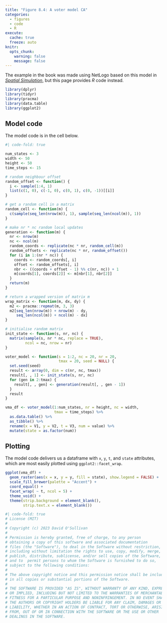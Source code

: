 ```yaml
---
title: "Figure 8.4: A voter model CA"
categories: 
  - figures
  - code
  - R
execute: 
  cache: true
  freeze: auto
knitr:
  opts_chunk: 
    warning: false
    message: false
---
```


The example in the book was made using NetLogo based on this model in [_Spatial Simulation_](https://dosull.github.io/pattern-and-process/chapter-3/3.8.html), but this page provides _R_ code instead.

```r
library(dplyr)
library(tidyr)
library(pracma)
library(data.table)
library(ggplot2)
```

## Model code
The model code is in the cell below.

```r
#| code-fold: true

num_states <- 3
width <- 50
height <- 50
time_steps <- 15

# random neighbour offset
random_offset <- function() {
  i <- sample(1:4, 1)
  list(c(1, 0), c(-1, 0), c(0, 1), c(0, -1))[[i]]
}

# get a random cell in a matrix
random_cell <- function(m) {
  c(sample(seq_len(nrow(m)), 1), sample(seq_len(ncol(m)), 1))
}

# make nr * nc random local updates
generation <- function(m) {
  nr <- nrow(m)
  nc <- ncol(m)
  random_coords <- replicate(nc * nr, random_cell(m))
  random_offsets <- replicate(nc * nr, random_offset())
  for (i in 1:(nr * nc)) {
    coords <- random_coords[, i]
    offset <- random_offsets[, i]
    nbr <- ((coords + offset - 1) %% c(nr, nc)) + 1
    m[coords[1], coords[2]] <- m[nbr[1], nbr[2]]
  }
  return(m)
}

# return a wrapped version of matrix m
wrap_matrix <- function(m, dx, dy) {
  m2 <- pracma::repmat(m, 3, 3)
  m2[seq_len(nrow(m)) + nrow(m) - dy, 
     seq_len(ncol(m)) + ncol(m) - dx]
}

# initialise random matrix
init_state <- function(s, nr, nc) {
  matrix(sample(s, nr * nc, replace = TRUE),
         ncol = nc, nrow = nr)
}

voter_model <- function(s = 1:2, nc = 20, nr = 20, 
                        tmax = 20, seed = NULL) {
  set.seed(seed)
  result <- array(0, dim = c(nr, nc, tmax))
  result[, , 1] <- init_state(s, nr, nc)
  for (gen in 2:tmax) {
    result[, , gen] <- generation(result[, , gen - 1])
  }
  result
}

vma_df <- voter_model(1:num_states, nr = height, nc = width, 
                      tmax = time_steps) %>%
  as.data.table() %>%
  as_tibble() %>%
  rename(x = V1, y = V2, t = V3, num = value) %>%
  mutate(state = as.factor(num))
```

## Plotting
The model code delivers us a dataframe with `x`, `y`, `t`, and `state` attributes, which are most easily plotted using `ggplot2::facet_wrap`.

```r
ggplot(vma_df) + 
  geom_raster(aes(x = x, y = y, fill = state), show.legend = FALSE) + 
  scale_fill_brewer(palette = "Accent") +
  coord_equal() +
  facet_wrap( ~ t, ncol = 5) +
  theme_void() + 
  theme(strip.background = element_blank(),
        strip.text.x = element_blank())
```

```r
#| code-fold: true
# License (MIT)
#
# Copyright (c) 2023 David O'Sullivan
#
# Permission is hereby granted, free of charge, to any person
# obtaining a copy of this software and associated documentation
# files (the "Software"), to deal in the Software without restriction,
# including without limitation the rights to use, copy, modify, merge,
# publish, distribute, sublicense, and/or sell copies of the Software,
# and to  permit persons to whom the Software is furnished to do so,
# subject to the following conditions:
#
# The above copyright notice and this permission notice shall be included
# in all copies or substantial portions of the Software.
#
# THE SOFTWARE IS PROVIDED "AS IS", WITHOUT WARRANTY OF ANY KIND, EXPRESS
# OR IMPLIED, INCLUDING BUT NOT LIMITED TO THE WARRANTIES OF MERCHANTABILITY,
# FITNESS FOR A PARTICULAR PURPOSE AND NONINFRINGEMENT. IN NO EVENT SHALL
# THE AUTHORS OR COPYRIGHT HOLDERS BE LIABLE FOR ANY CLAIM, DAMAGES OR OTHER
# LIABILITY, WHETHER IN AN ACTION OF CONTRACT, TORT OR OTHERWISE, ARISING
# FROM, OUT OF OR IN CONNECTION WITH THE SOFTWARE OR THE USE OR OTHER
# DEALINGS IN THE SOFTWARE.
```
